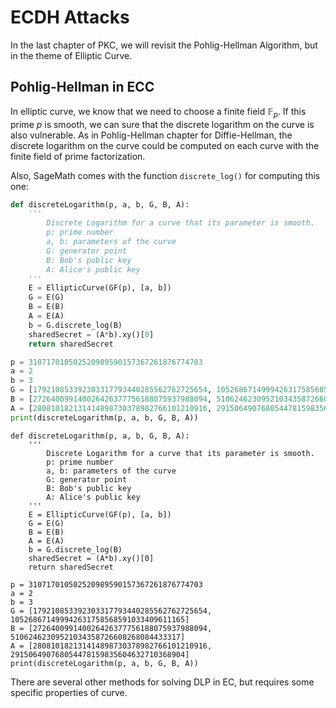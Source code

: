 # ECDH Attacks 

In the last chapter of PKC, we will revisit the Pohlig-Hellman Algorithm, but in the theme of Elliptic Curve. 

## Pohlig-Hellman in ECC 

In elliptic curve, we know that we need to choose a finite field $\mathbb{F}_p$. If this prime $p$ is smooth, we can sure that the discrete logarithm on the curve is also vulnerable. As in Pohlig-Hellman chapter for Diffie-Hellman, the discrete logarithm on the curve could be computed on each curve with the finite field of prime factorization. 

Also, SageMath comes with the function `discrete_log()` for computing this one:

```Python
def discreteLogarithm(p, a, b, G, B, A):
    '''
        Discrete Logarithm for a curve that its parameter is smooth. 
        p: prime number 
        a, b: parameters of the curve
        G: generator point
        B: Bob's public key
        A: Alice's public key
    '''
    E = EllipticCurve(GF(p), [a, b])
    G = E(G)
    B = E(B)
    A = E(A)
    b = G.discrete_log(B)
    sharedSecret = (A*b).xy()[0]
    return sharedSecret

p = 310717010502520989590157367261876774703
a = 2 
b = 3
G = [179210853392303317793440285562762725654, 105268671499942631758568591033409611165]
B = [272640099140026426377756188075937988094, 51062462309521034358726608268084433317]
A = [280810182131414898730378982766101210916, 291506490768054478159835604632710368904]
print(discreteLogarithm(p, a, b, G, B, A))
```
```sagemath
def discreteLogarithm(p, a, b, G, B, A):
    '''
        Discrete Logarithm for a curve that its parameter is smooth. 
        p: prime number 
        a, b: parameters of the curve
        G: generator point
        B: Bob's public key
        A: Alice's public key
    '''
    E = EllipticCurve(GF(p), [a, b])
    G = E(G)
    B = E(B)
    A = E(A)
    b = G.discrete_log(B)
    sharedSecret = (A*b).xy()[0]
    return sharedSecret

p = 310717010502520989590157367261876774703
a = 2 
b = 3
G = [179210853392303317793440285562762725654, 105268671499942631758568591033409611165]
B = [272640099140026426377756188075937988094, 51062462309521034358726608268084433317]
A = [280810182131414898730378982766101210916, 291506490768054478159835604632710368904]
print(discreteLogarithm(p, a, b, G, B, A))
```

There are several other methods for solving DLP in EC, but requires some specific properties of curve. 